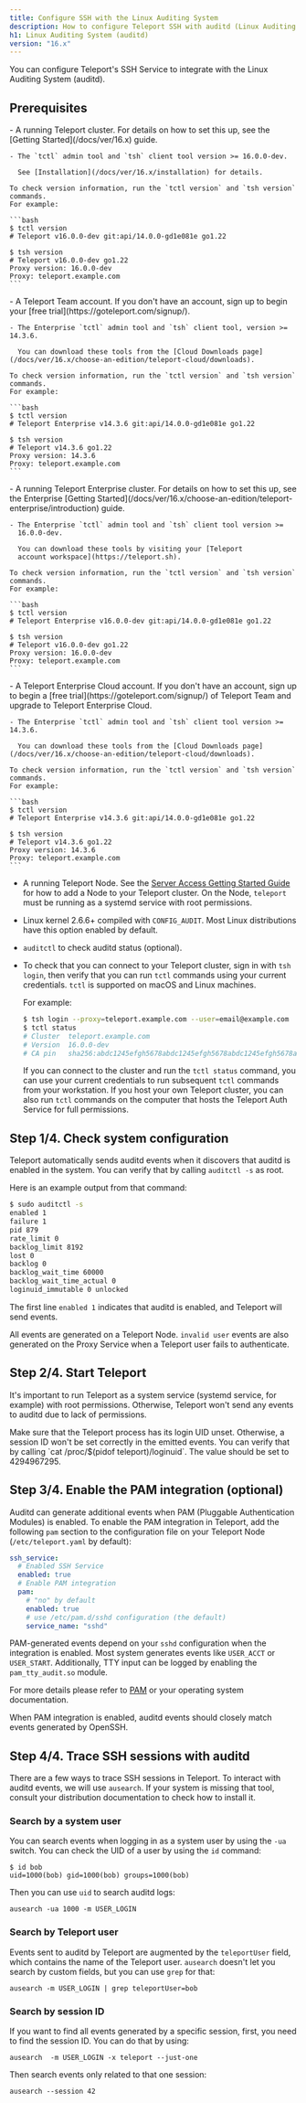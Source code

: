 ```yaml
---
title: Configure SSH with the Linux Auditing System
description: How to configure Teleport SSH with auditd (Linux Auditing System).
h1: Linux Auditing System (auditd)
version: "16.x"
---
```


You can configure Teleport's SSH Service to integrate with the Linux Auditing System (auditd).

## Prerequisites

<Tabs>
  <Tab title="Teleport Community Edition">
    - A running Teleport cluster. For details on how to set this up, see the
      [Getting Started](/docs/ver/16.x) guide.

    - The `tctl` admin tool and `tsh` client tool version >= 16.0.0-dev.

      See [Installation](/docs/ver/16.x/installation) for details.

    To check version information, run the `tctl version` and `tsh version` commands.
    For example:

    ```bash
    $ tctl version
    # Teleport v16.0.0-dev git:api/14.0.0-gd1e081e go1.22
      
    $ tsh version
    # Teleport v16.0.0-dev go1.22
    Proxy version: 16.0.0-dev
    Proxy: teleport.example.com
    ```
  </Tab>

  <Tab title="Teleport Team">
    - A Teleport Team account. If you don't have an account, sign
      up to begin your [free trial](https://goteleport.com/signup/).

    - The Enterprise `tctl` admin tool and `tsh` client tool, version >= 14.3.6.

      You can download these tools from the [Cloud Downloads page](/docs/ver/16.x/choose-an-edition/teleport-cloud/downloads).

    To check version information, run the `tctl version` and `tsh version` commands.
    For example:

    ```bash
    $ tctl version
    # Teleport Enterprise v14.3.6 git:api/14.0.0-gd1e081e go1.22
      
    $ tsh version
    # Teleport v14.3.6 go1.22
    Proxy version: 14.3.6
    Proxy: teleport.example.com
    ```
  </Tab>

  <Tab title="Teleport Enterprise">
    - A running Teleport Enterprise cluster. For details on how to set this up, see the Enterprise
      [Getting Started](/docs/ver/16.x/choose-an-edition/teleport-enterprise/introduction) guide.

    - The Enterprise `tctl` admin tool and `tsh` client tool version >=
      16.0.0-dev.

      You can download these tools by visiting your [Teleport
      account workspace](https://teleport.sh).

    To check version information, run the `tctl version` and `tsh version` commands.
    For example:

    ```bash
    $ tctl version
    # Teleport Enterprise v16.0.0-dev git:api/14.0.0-gd1e081e go1.22
      
    $ tsh version
    # Teleport v16.0.0-dev go1.22
    Proxy version: 16.0.0-dev
    Proxy: teleport.example.com
    ```
  </Tab>

  <Tab title="Teleport Enterprise Cloud">
    - A Teleport Enterprise Cloud account. If you don't have an account,
      sign up to begin a [free trial](https://goteleport.com/signup/)  of Teleport Team
      and upgrade to Teleport Enterprise Cloud.

    - The Enterprise `tctl` admin tool and `tsh` client tool version >= 14.3.6.

      You can download these tools from the [Cloud Downloads page](/docs/ver/16.x/choose-an-edition/teleport-cloud/downloads).

    To check version information, run the `tctl version` and `tsh version` commands.
    For example:

    ```bash
    $ tctl version
    # Teleport Enterprise v14.3.6 git:api/14.0.0-gd1e081e go1.22
      
    $ tsh version
    # Teleport v14.3.6 go1.22
    Proxy version: 14.3.6
    Proxy: teleport.example.com
    ```
  </Tab>
</Tabs>

- A running Teleport Node. See the [Server Access Getting Started Guide](/docs/ver/16.x/server-access/getting-started) for  how to add a Node to your Teleport cluster. On the Node, `teleport` must be running as a systemd service with root permissions.
- Linux kernel 2.6.6+ compiled with `CONFIG_AUDIT`. Most Linux distributions have this option enabled by default.
- `auditctl` to check auditd status (optional).
- To check that you can connect to your Teleport cluster, sign in with `tsh login`, then
  verify that you can run `tctl` commands using your current credentials.
  `tctl` is supported on macOS and Linux machines.

  For example:
  ```bash
  $ tsh login --proxy=teleport.example.com --user=email@example.com
  $ tctl status
  # Cluster  teleport.example.com
  # Version  16.0.0-dev
  # CA pin   sha256:abdc1245efgh5678abdc1245efgh5678abdc1245efgh5678abdc1245efgh5678
  ```
  If you can connect to the cluster and run the `tctl status` command, you can use your
  current credentials to run subsequent `tctl` commands from your workstation.
  If you host your own Teleport cluster, you can also run `tctl` commands on the computer that
  hosts the Teleport Auth Service for full permissions.

## Step 1/4. Check system configuration

Teleport automatically sends auditd events when it discovers that auditd is enabled in the system.
You can verify that by calling `auditctl -s` as root.

Here is an example output from that command:

```bash
$ sudo auditctl -s
enabled 1
failure 1
pid 879
rate_limit 0
backlog_limit 8192
lost 0
backlog 0
backlog_wait_time 60000
backlog_wait_time_actual 0
loginuid_immutable 0 unlocked
```

The first line `enabled 1` indicates that auditd is enabled, and Teleport will send events.

All events are generated on a Teleport Node.
`invalid user` events are also generated on the Proxy Service when a Teleport user fails to authenticate.

## Step 2/4. Start Teleport

It's important to run Teleport as a system service (systemd service, for example) with root permissions.
Otherwise, Teleport won't send any events to auditd due to lack of permissions.

<Warning>
  Make sure that the Teleport process has its login UID unset. Otherwise, a session ID won't be set correctly in the emitted events.
  You can verify that by calling `cat /proc/$(pidof teleport)/loginuid`. The value should be set to 4294967295.
</Warning>

## Step 3/4. Enable the PAM integration (optional)

Auditd can generate additional events when PAM (Pluggable Authentication Modules) is enabled. To enable the PAM integration
in Teleport, add the following `pam` section to the configuration file on your Teleport Node (`/etc/teleport.yaml` by default):

```yaml
ssh_service:
  # Enabled SSH Service
  enabled: true
  # Enable PAM integration
  pam:
    # "no" by default
    enabled: true
    # use /etc/pam.d/sshd configuration (the default)
    service_name: "sshd"
```

PAM-generated events depend on your `sshd` configuration when the integration is enabled. Most system generates events
like `USER_ACCT` or `USER_START`. Additionally, TTY input can be logged by enabling the `pam_tty_audit.so` module.

For more details please refer to [PAM](/docs/ver/16.x/server-access/guides/ssh-pam#set-up-pam-on-a-linux-machine-running-teleport) or your operating system
documentation.

When PAM integration is enabled, auditd events should closely match events generated by OpenSSH.

## Step 4/4. Trace SSH sessions with auditd

There are a few ways to trace SSH sessions in Teleport. To interact with auditd events, we will use `ausearch`.
If your system is missing that tool, consult your distribution documentation to check how to install it.

### Search by a system user

You can search events when logging in as a system user by using the `-ua` switch.
You can check the UID of a user by using the `id` command:

```
$ id bob
uid=1000(bob) gid=1000(bob) groups=1000(bob)
```

Then you can use `uid` to search auditd logs:

```
ausearch -ua 1000 -m USER_LOGIN
```

### Search by Teleport user

Events sent to auditd by Teleport are augmented by the `teleportUser` field, which contains the name of the Teleport user.
`ausearch` doesn't let you search by custom fields, but you can use `grep` for that:

```
ausearch -m USER_LOGIN | grep teleportUser=bob
```

### Search by session ID

If you want to find all events generated by a specific session, first, you need to find the session ID. You can do that
by using:

```
ausearch  -m USER_LOGIN -x teleport --just-one
```

Then search events only related to that one session:

```
ausearch --session 42
```
